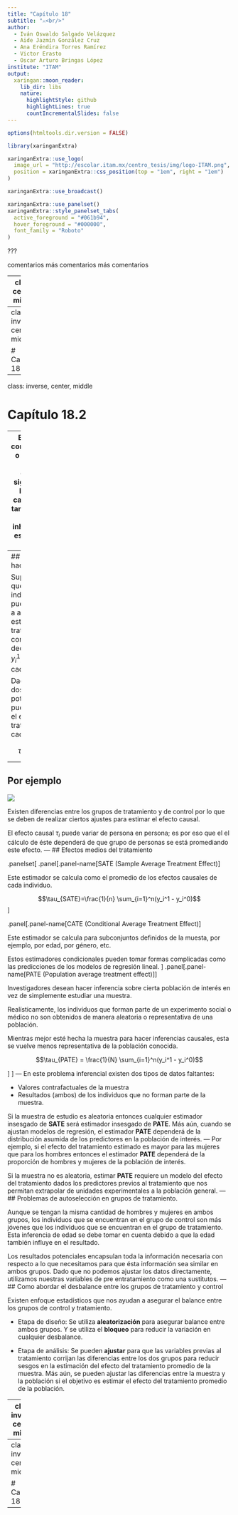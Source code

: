 ```yaml
---
title: "Capítulo 18"
subtitle: "⚔<br/>"
author: 
  - Iván Oswaldo Salgado Velázquez
  - Aide Jazmín González Cruz
  - Ana Eréndira Torres Ramírez
  - Victor Erasto
  - Oscar Arturo Bringas López
institute: "ITAM"
output:
  xaringan::moon_reader:
    lib_dir: libs
    nature:
      highlightStyle: github
      highlightLines: true
      countIncrementalSlides: false
---
```


<!-- background-image: url(https://upload.wikimedia.org/wikipedia/commons/b/be/Sharingan_triple.svg) -->

```r
options(htmltools.dir.version = FALSE)

library(xaringanExtra)

xaringanExtra::use_logo(
  image_url = "http://escolar.itam.mx/centro_tesis/img/logo-ITAM.png",
  position = xaringanExtra::css_position(top = "1em", right = "1em")
)

xaringanExtra::use_broadcast()

xaringanExtra::use_panelset()
xaringanExtra::style_panelset_tabs(
  active_foreground = "#061b94",
  hover_foreground = "#000000",
  font_family = "Roboto"
)
```

???

comentarios
más comentarios
más comentarios

---
class: center, middle

# Objetivo

bla bla bla bla

---
class: inverse, center, middle

# Capítulo 18.1

---
class: inverse, center, middle

# Capítulo 18.2

---
El marco de contrafactuales o potenciales agregan claridad al 
significado de los efectos causales, pero también resalta el desafío inherente
en la estimación de estos. 

En experimentos en los que solo se aplica un tratamiento a cada individuo,
no será posible estimar los efectos causales individuales, $y^1_i − y^0_i$.
---
## ¿Qué hacemos?


Supongamos que los individuos pueden aplicar a ambos estudios tratamiento y 
control, es decir, se tiene $y^1_i, y^0_i$ para cada individuo. 

Dados estos dos resultados potenciales se puede obtener el efecto del tratamiento 
de cada individuo.

$$\tau_i = y^1_i − y^0_i$$
---
## Por ejemplo 
![](img/ejemplo.png)

Existen diferencias entre los grupos de tratamiento y de control por lo que se 
deben de realizar ciertos ajustes para estimar el efecto causal. 
 
El efecto causal $\tau_i$ puede variar de persona en persona; es por eso que el
el cálculo de éste dependerá de que grupo de personas se está promediando este
efecto.
---
## Efectos medios del tratamiento 

.panelset[
.panel[.panel-name[SATE (Sample Average Treatment Effect)]

Este estimador se calcula como el promedio de los efectos causales de cada individuo.

$$\tau_{SATE}=\frac{1}{n} \sum_{i=1}^n(y_i^1 - y_i^0)$$
]

.panel[.panel-name[CATE (Conditional Average Treatment Effect)]

Este estimador se calcula para subconjuntos definidos de la muesta, por ejemplo, 
por edad, por género, etc. 

Estos estimadores condicionales pueden tomar formas complicadas como las
predicciones de los modelos de regresión lineal.
]
.panel[.panel-name[PATE (Population average treatment effect)]]

Investigadores desean hacer inferencia sobre cierta población de interés en vez de simplemente estudiar una muestra. 

Realísticamente, los individuos que forman parte de un experimento social o médico 
no son obtenidos de manera aleatoria o representativa de una población. 

Mientras mejor esté hecha la muestra para hacer inferencias causales, esta se vuelve
menos representativa de la población conocida. 

$$\tau_{PATE} = \frac{1}{N} \sum_{i=1}^n(y_i^1 - y_i^0)$$

]
]
---
En este problema inferencial existen dos tipos de datos faltantes:

* Valores contrafactuales de la muestra
* Resultados (ambos) de los individuos que no forman parte de la muestra.

Si la muestra de estudio es aleatoria entonces cualquier estimador insesgado de 
**SATE** será estimador insesgado de **PATE**. Más aún, cuando se ajustan modelos 
de regresión, el estimador **PATE** dependerá de la distribución asumida de los 
predictores en la población de interés.
---
Por ejemplo, si el efecto del tratamiento estimado es mayor para las mujeres que 
para los hombres entonces el estimador **PATE** dependerá de la proporción de 
hombres y mujeres de la población de interés. 

Si la muestra no es aleatoria, estimar **PATE** requiere un modelo del efecto del 
tratamiento dados los predictores previos al tratamiento que nos permitan extrapolar
de unidades experimentales a la población general. 
---
## Problemas de autoselección en grupos de tratamiento.

Aunque se tengan la misma cantidad de hombres y mujeres en ambos
grupos, los individuos que se encuentran en el grupo de control son más jóvenes que 
los individuos que se encuentran en el grupo de tratamiento. Esta inferencia de
edad se debe tomar en cuenta debido a que la edad también influye en el resultado. 

Los resultados potenciales encapsulan toda la información necesaria con respecto a lo que necesitamos para que ésta información sea similar en ambos grupos.
Dado que no podemos ajustar los datos directamente, utilizamos nuestras variables de pre entratamiento como una sustitutos. 
---
## Como abordar el desbalance entre los grupos de tratamiento y control

Existen enfoque estadísticos que nos ayudan a asegurar el balance entre los grupos 
de control y tratamiento. 

* Etapa de diseño:  Se utiliza **aleatorización** para asegurar balance entre ambos grupos. Y se utiliza el **bloqueo** para reducir la variación en cualquier desbalance. 

* Etapa de análisis: Se pueden **ajustar** para que las variables previas al tratamiento corrijan las diferencias entre los dos grupos para reducir sesgos en la estimación del efecto del tratamiento promedio de la muestra. Más aún, se pueden ajustar las diferencias entre la muestra y la población si el objetivo es estimar el efecto del tratamiento promedio de la población.

---
class: inverse, center, middle



# Capítulo 18.3

---
class: inverse, center, middle

# Capítulo 18.4

---





